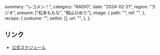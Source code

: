   summary: "レコメン！",
  category: "RADIO",
  date: "2024-02-21",
  region: "ラジオ",
  present: ["松本ももな", "籾山ひめり"],
  image: {
    path: "",
    ref: "",
  },
  recaps: {
    costume: "",
    setlist: [],
    url: "",
  },
};

## リンク

- [公式スケジュール](https://takanenonadeshiko.jp/?p=1798)

